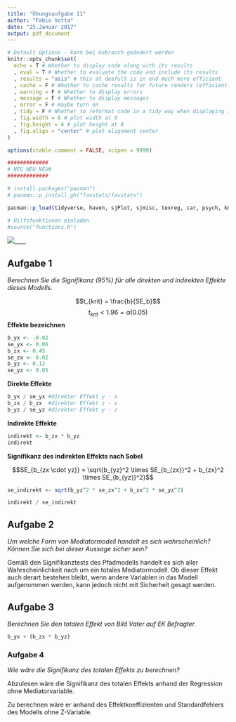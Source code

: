 ```yaml
---
title: "Übungsaufgabe 11"
author: "Fabio Votta"
date: "25.Januar 2017"
output: pdf_document
---
```


```r
# Default Options - kann bei Gebrauch geändert werden
knitr::opts_chunk$set(
  echo = T # Whether to display code along with its results
  , eval = T # Whether to evaluate the code and include its results
  , results = "asis" # this at deafult is in end much more efficient
  , cache = F # Whether to cache results for future renders (efficient!)
  , warning = F # Whether to display errors
  , message = F # Whether to display messages
  , error = F # maybe turn on
  , tidy = F # Whether to reformat code in a tidy way when displaying it
  , fig.width = 6 # plot width at 6
  , fig.height = 4 # plot height at 4
  , fig.align = "center" # plot alignment center
)

options(xtable.comment = FALSE, scipen = 9999)

```

```r
#############
# NEU NEU NEU#
#############

# install.packages("pacman")
# pacman::p_install_gh("favstats/favstats")

pacman::p_load(tidyverse, haven, sjPlot, sjmisc, texreg, car, psych, knitr, labelled, broom, magrittr, BaylorEdPsych, lmtest)

# Hilfsfunktionen einladen
#source("functions.R")
```

![](medi.png)____






## Aufgabe 1

*Berechnen Sie die Signifikanz (95%) für alle direkten und indirekten Effekte dieses Modells.*

$$t_{krit} = \frac{b}{SE_b}$$
$$t_{krit} < 1.96 = \alpha(0.05)$$
**Effekte bezeichnen**

```r
b_yx <- -0.02
se_yx <- 0.06
b_zx <- 0.45
se_zx <- 0.02
b_yz <- 0.12
se_yz <- 0.05
```

**Direkte Effekte**

```r
b_yx / se_yx #direkter Effekt y - x
b_zx / b_zx  #direkter Effekt z - x
b_yz / se_yz #direkter Effekt y - z
```

**Indirekte Effekte**

```r
indirekt <- b_zx * b_yz
indirekt
```

**Signifikanz des indirekten Effekts nach Sobel**
 
$$SE_{b_{zx \cdot yz}} = \sqrt{b_{yz}^2 \times SE_{b_{zx}}^2 + b_{zx}^2 \times SE_{b_{yz}}^2}$$

```r

se_indirekt <- sqrt(b_yz^2 * se_zx^2 + b_zx^2 * se_yz^2)

indirekt / se_indirekt 
```


## Aufgabe 2

*Um welche Form von Mediatormodell handelt es sich wahrscheinlich? Können Sie sich bei dieser Aussage sicher sein?*

Gemäß den Signifikanztests des Pfadmodells handelt es sich aller Wahrscheinlichkeit nach um ein totales Mediatormodell. Ob dieser Effekt auch derart bestehen bleibt, wenn andere Variablen in das Modell aufgenommen werden, kann jedoch nicht mit Sicherheit gesagt werden.

## Aufgabe 3

*Berechnen Sie den totalen Effekt von Bild Vater auf EK Befragter.*


```r
b_yx + (b_zx * b_yz)
```



### Aufgabe 4
*Wie wäre die Signifikanz des totalen Effekts zu berechnen?* 


Abzulesen wäre die Signifikanz des totalen Effekts anhand der Regression ohne Mediatorvariable.

Zu berechnen wäre er anhand des Effektkoeffizienten und Standardfehlers des Modells ohne Z-Variable.
